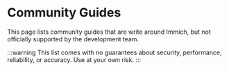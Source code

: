 # Community Guides

This page lists community guides that are write around Immich, but not officially supported by the development team.

:::warning
This list comes with no guarantees about security, performance, reliability, or accuracy. Use at your own risk.
:::


<CommunityGuides />
